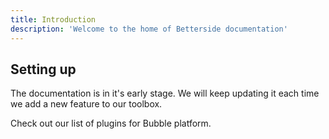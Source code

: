 ```yaml
---
title: Introduction
description: 'Welcome to the home of Betterside documentation'
---
```


## Setting up

The documentation is in it's early stage. We will keep updating it each time we add a new feature to our toolbox.

<CardGroup cols={2}>
  <Card
    title="Plugins"
    icon="pen-to-square"
    href="/plugins/stripe"
  >
    Check out our list of plugins for Bubble platform.
  </Card>
</CardGroup>

